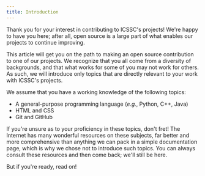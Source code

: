 ```yaml
---
title: Introduction
---
```


Thank you for your interest in contributing to ICSSC's projects! We're happy to have you here; after all, open source is a large part of what enables our projects to continue improving.

This article will get you on the path to making an open source contribution to one of our projects. We recognize that you all come from a diversity of backgrounds, and that what works for some of you may not work for others. As such, we will introduce only topics that are directly relevant to your work with ICSSC's projects.

We assume that you have a working knowledge of the following topics:
* A general-purpose programming language (_e.g._, Python, C++, Java)
* HTML and CSS
* Git and GitHub

If you're unsure as to your proficiency in these topics, don't fret! The Internet has many wonderful resources on these subjects, far better and more comprehensive than anything we can pack in a simple documentation page, which is why we chose not to introduce such topics. You can always consult these resources and then come back; we'll still be here.

But if you're ready, read on!
